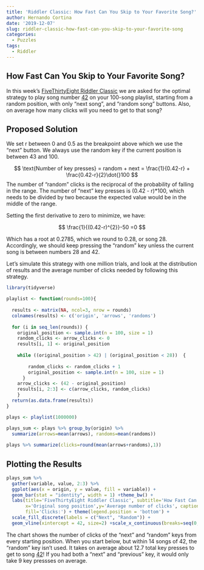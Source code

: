 ```yaml
---
title: 'Riddler Classic: How Fast Can You Skip to Your Favorite Song?'
author: Hernando Cortina
date: '2019-12-07'
slug: riddler-classic-how-fast-can-you-skip-to-your-favorite-song
categories:
  - Puzzles
tags:
  - Riddler
---
```


## How Fast Can You Skip to Your Favorite Song?

In this week's [FiveThirtyEight Riddler Classic](https://fivethirtyeight.com/features/how-fast-can-you-skip-to-your-favorite-song/) we are asked for the optimal strategy to play song number [42](http://news.mit.edu/2019/answer-life-universe-and-everything-sum-three-cubes-mathematics-0910) on your 100-song playlist, starting from a random position, with only "next song", and "random song" buttons. Also, on average how many clicks will you need to get to that song?

## Proposed Solution
We set r between 0 and 0.5 as the breakpoint above which we use the "next" button. We always use the random key if the current position is between 43 and 100.

$$
\text{Number of key presses} = random + next = \frac{1}{0.42-r} + \frac{0.42-r}{2}\dot{}100
$$
The number of "random" clicks is the reciprocal of the probability of falling in the range. The number of "next" key presses is (0.42 - r)*100, which needs to be divided by two because the expected value would be in the middle of the range.

Setting the first derivative to zero to minimize, we have:

$$
\frac{1}{(0.42-r)^{2}}-50 =0
$$

Which has a root at 0.2785, which we round to 0.28, or song 28. Accordingly, we should keep pressing the "random" key unless the current song is between numbers 28 and 42.

Let's simulate this strategy with one million trials, and look at the distribution of results and the average number of clicks needed by following this strategy. 

```r
library(tidyverse)

playlist <- function(rounds=100){
  
  results <- matrix(NA, ncol=3, nrow = rounds)
  colnames(results) <- c('origin', 'arrows', 'randoms')
  
  for (i in seq_len(rounds)) {
    original_position <- sample.int(n = 100, size = 1)
    random_clicks <- arrow_clicks <- 0
    results[i, 1] <- original_position
    
    while ((original_position > 42) | (original_position < 28))  {
    
        random_clicks <- random_clicks + 1
        original_position <- sample.int(n = 100, size = 1)
      }
    arrow_clicks <- (42 - original_position)
    results[i, 2:3] <- c(arrow_clicks, random_clicks)
    }
  return(as.data.frame(results))
}

plays <- playlist(1000000)

plays_sum <- plays %>% group_by(origin) %>%
  summarize(arrows=mean(arrows), randoms=mean(randoms))
  
plays %>% summarize(clicks=round(mean(arrows+randoms),1))
```

## Plotting the Results

```r
plays_sum %>% 
  gather(variable, value, 2:3) %>% 
  ggplot(aes(x = origin, y = value, fill = variable)) + 
  geom_bar(stat = "identity", width = 1) +theme_bw() +
  labs(title='FiveThirtyEight Riddler Classic', subtitle='How Fast Can You Skip To Your Favorite Song?',
       x='Original song position',y='Average number of clicks', caption = 'By @cortinah, Dec 7, 2019',
       fill='Clicks:') + theme(legend.position = 'bottom') +
  scale_fill_discrete(labels = c("Next", "Random")) +
  geom_vline(xintercept = 42, size=2) +scale_x_continuous(breaks=seq(0, 100, 10))
```

The chart shows the number of clicks of the "next" and "random" keys from every starting position.  When you start below, but within 14 songs of 42, the "random" key isn't used.  It takes on average about 12.7 total key presses to get to song [42](https://hitchhikers.fandom.com/wiki/42)!  If you had both a "next" and "previous" key, it would only take 9 key pressses on average.